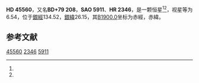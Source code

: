 {{Starbox begin
| name = HD 45560
}}
{{Starbox observe
| epoch = [[J2000.0|J2000.0]]
| constell = {{星座名待查}}<ref name=SIMBAD>{{cite web
 | url=http://simbad.u-strasbg.fr/simbad/sim-id?Ident=HR+2346
 | title =Pulsating variable Star
 | publisher=Centre de Données astronomiques de Strasbourg
 | work=SIMBAD
 | accessdate=2012-07-13}}</ref><ref name=DATA>{{cite web
 | url=http://vizier.u-strasbg.fr/viz-bin/VizieR-5?-out.add=.&-source=5050&-corr=PK=HR&-out.max=9999&HR=2346
 | title=VizieR Detailed Page
 | accessdate=2012-07-13
 | archive-date=2016-03-05
 | archive-url=https://web.archive.org/web/20160305205017/http://vizier.u-strasbg.fr/viz-bin/VizieR-5?-out.add=.&-source=5050&-corr=PK=HR&-out.max=9999&HR=2346
 | dead-url=no
 }}</ref>
| 星官 = 
| ra = {{RA|6|40|16.8}}<ref name=SIMBAD /><ref name=DATA />
| dec = {{DEC|+79|35|58}}<ref name=SIMBAD /><ref name=DATA />
| appmag_v = 6.54<ref name=SIMBAD /><ref name=DATA />
}}
{{Starbox character
| class = A1V<ref name=SIMBAD /><ref name=DATA />
| b-v = <ref name=SIMBAD /><ref name=DATA />
| u-b = <ref name=SIMBAD /><ref name=DATA />
| r-i = <ref name=SIMBAD /><ref name=DATA />
| variable = 
}}
{{Starbox astrometry
| radial_v = 
| prop_mo_ra = -7
| parallax = 
| p_error = 
}}
{{Starbox catalog
| names =BD+79 208，[[SAO星表|SAO]] 5911，[[HD星表|HD]] 45560，[[HR星表|HR]] 2346}}
{{Starbox reference |Simbad=HR+2346}}
{{Starbox end}}

'''HD 45560'''，又名'''BD+79 208'''，'''SAO 5911'''、'''HR 2346'''，是一颗恒星<ref name=SIMBAD /><ref name=DATA />，视星等为6.54，位于[[銀道座標系|銀經]]134.52，[[銀道座標系|銀緯]]26.15，其[[B1900.0|B1900.0]]坐标为赤經{{RA|6|23|5.5}}，赤緯{{DEC|+79|26.15|33}}。

== 参考文献 ==
{{reflist}}

{{star-stub}}

[[Category:HD和HDE天體|45560]]
[[Category:HR天體|2346]]
[[Category:SAO天體|5911]]